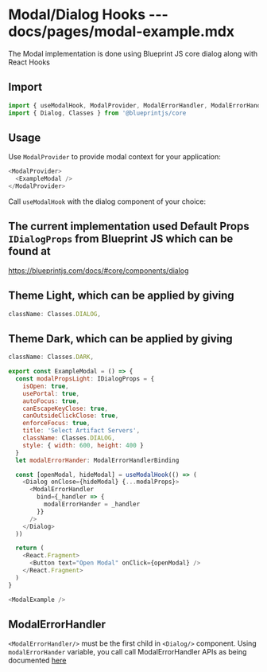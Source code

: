 # Modal/Dialog Hooks --- docs/pages/modal-example.mdx

The Modal implementation is done using Blueprint JS core dialog along with React Hooks

## Import

```js
import { useModalHook, ModalProvider, ModalErrorHandler, ModalErrorHandlerBinding } from '@wings-software/uicore'
import { Dialog, Classes } from '@blueprintjs/core
```

## Usage

Use `ModalProvider` to provide modal context for your application:

```js
<ModalProvider>
  <ExampleModal />
</ModalProvider>
```

Call `useModalHook` with the dialog component of your choice:

## The current implementation used Default Props `IDialogProps` from Blueprint JS which can be found at

https://blueprintjs.com/docs/#core/components/dialog

## Theme Light, which can be applied by giving

```js
className: Classes.DIALOG,
```

## Theme Dark, which can be applied by giving

```js
className: Classes.DARK,
```

```js
export const ExampleModal = () => {
  const modalPropsLight: IDialogProps = {
    isOpen: true,
    usePortal: true,
    autoFocus: true,
    canEscapeKeyClose: true,
    canOutsideClickClose: true,
    enforceFocus: true,
    title: 'Select Artifact Servers',
    className: Classes.DIALOG,
    style: { width: 600, height: 400 }
  }
  let modalErrorHander: ModalErrorHandlerBinding

  const [openModal, hideModal] = useModalHook(() => (
    <Dialog onClose={hideModal} {...modalProps}>
      <ModalErrorHandler
        bind={_handler => {
          modalErrorHander = _handler
        }}
      />
    </Dialog>
  ))

  return (
    <React.Fragment>
      <Button text="Open Modal" onClick={openModal} />
    </React.Fragment>
  )
}
```

```js live=true
<ModalExample />
```

## ModalErrorHandler

`<ModalErrorHandler/>` must be the first child in `<Dialog/>` component. Using `modalErrorHander` variable, you call call ModalErrorHandler APIs as being documented [here](https://harness.atlassian.net/wiki/spaces/CDNG/pages/736298085/Next+Gen+APIs+specification)
